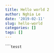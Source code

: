```yaml
---
title: Hello world 2
author: Nghia Le
date: '2019-02-11'
slug: hello-world
categories: []
tags: []
---
```

 ```````tesst```